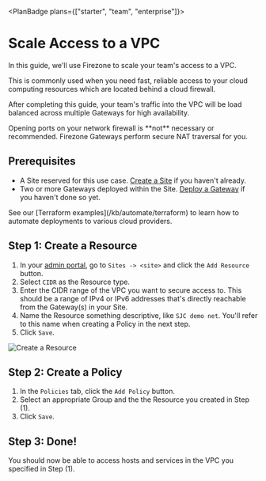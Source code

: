 
<PlanBadge plans={["starter", "team", "enterprise"]}>

# Scale Access to a VPC

</PlanBadge>

In this guide, we'll use Firezone to scale your team's access to a VPC.

This is commonly used when you need fast, reliable access to your cloud
computing resources which are located behind a cloud firewall.

After completing this guide, your team's traffic into the VPC will be load
balanced across multiple Gateways for high availability.

<Alert color="warning">
  Opening ports on your network firewall is **not** necessary or recommended.
  Firezone Gateways perform secure NAT traversal for you.
</Alert>

## Prerequisites

- A Site reserved for this use case. [Create a Site](/kb/deploy/sites) if you
  haven't already.
- Two or more Gateways deployed within the Site.
  [Deploy a Gateway](/kb/deploy/gateways) if you haven't done so yet.

<Alert color="info">
  See our [Terraform examples](/kb/automate/terraform) to learn how to automate
  deployments to various cloud providers.
</Alert>

## Step 1: Create a Resource

1. In your [admin portal](https://app.firezone.dev), go to `Sites -> <site>` and
   click the `Add Resource` button.
1. Select `CIDR` as the Resource type.
1. Enter the CIDR range of the VPC you want to secure access to. This should be
   a range of IPv4 or IPv6 addresses that's directly reachable from the
   Gateway(s) in your Site.
1. Name the Resource something descriptive, like `SJC demo net`. You'll refer to
   this name when creating a Policy in the next step.
1. Click `Save`.

<Link
  href="/images/kb/use-cases/scale-vpc-access/step1.png"
  target="_blank"
  rel="nofollow"
>
  <Image
    src="/images/kb/use-cases/scale-vpc-access/step1.png"
    alt="Create a Resource"
    width={1200}
    height={1200}
  />
</Link>

## Step 2: Create a Policy

1. In the `Policies` tab, click the `Add Policy` button.
1. Select an appropriate Group and the the Resource you created in Step (1).
1. Click `Save`.

## Step 3: Done!

You should now be able to access hosts and services in the VPC you specified in
Step (1).

<SupportOptions />
